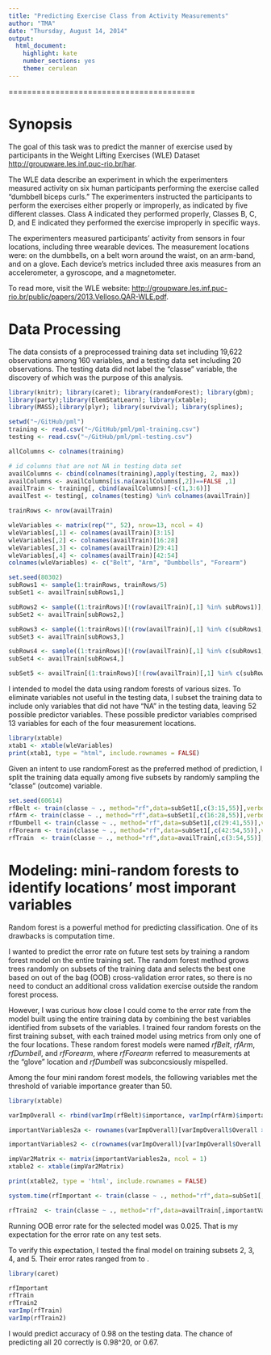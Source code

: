```yaml
---
title: "Predicting Exercise Class from Activity Measurements"
author: "TMA"
date: "Thursday, August 14, 2014"
output:
  html_document:
    highlight: kate
    number_sections: yes
    theme: cerulean
---
```

========================================

# Synopsis
The goal of this task was to predict the manner of exercise used by participants in the Weight Lifting Exercises (WLE) Dataset <http://groupware.les.inf.puc-rio.br/har>.

The WLE data describe an experiment in which the experimenters measured activity on six human participants performing the exercise called "dumbbell biceps curls." The experimenters instructed the participants to perform the exercises either properly or improperly, as indicated by five different classes. Class A indicated they performed properly, Classes B, C, D, and E indicated they performed the exercise improperly in specific ways.

The experimenters measured participants' activity from sensors in four locations, including three wearable devices. The measurement locations were: on the dumbbells, on a belt worn around the waist, on an arm-band, and on a glove. Each device's metrics included three axis measures from an accelerometer, a gyroscope, and a magnetometer.

To read more, visit the WLE website: <http://groupware.les.inf.puc-rio.br/public/papers/2013.Velloso.QAR-WLE.pdf>.

# Data Processing
The data consists of a preprocessed training data set including 19,622 observations among 160 variables, and a testing data set including 20 observations. The testing data did not label the "classe" variable, the discovery of which was the purpose of this analysis. 


```r
library(knitr); library(caret); library(randomForest); library(gbm);
library(party);library(ElemStatLearn); library(xtable);
library(MASS);library(plyr); library(survival); library(splines);

setwd("~/GitHub/pml")
training <- read.csv("~/GitHub/pml/pml-training.csv")
testing <- read.csv("~/GitHub/pml/pml-testing.csv")

allColumns <- colnames(training)

# id columns that are not NA in testing data set
availColumns <- cbind(colnames(training),apply(testing, 2, max))
availColumns <- availColumns[is.na(availColumns[,2])==FALSE ,1]
availTrain <- training[, cbind(availColumns)[-c(1,3:6)]]
availTest <- testing[, colnames(testing) %in% colnames(availTrain)]

trainRows <- nrow(availTrain)

wleVariables <- matrix(rep("", 52), nrow=13, ncol = 4)
wleVariables[,1] <- colnames(availTrain)[3:15]
wleVariables[,2] <- colnames(availTrain)[16:28]
wleVariables[,3] <- colnames(availTrain)[29:41]
wleVariables[,4] <- colnames(availTrain)[42:54]
colnames(wleVariables) <- c("Belt", "Arm", "Dumbbells", "Forearm")

set.seed(80302)
subRows1 <- sample(1:trainRows, trainRows/5)
subSet1 <- availTrain[subRows1,]

subRows2 <- sample((1:trainRows)[!(row(availTrain)[,1] %in% subRows1)], (trainRows - length(subRows1))/4)
subSet2 <- availTrain[subRows2,]

subRows3 <- sample((1:trainRows)[!(row(availTrain)[,1] %in% c(subRows1, subRows2))], (trainRows - length(subRows1) - length(subRows2))/3)
subSet3 <- availTrain[subRows3,]

subRows4 <- sample((1:trainRows)[!(row(availTrain)[,1] %in% c(subRows1, subRows2,subRows3))], (trainRows - length(subRows1) - length(subRows2) - length(subRows3))/2)
subSet4 <- availTrain[subRows4,]

subSet5 <- availTrain[(1:trainRows)[!(row(availTrain)[,1] %in% c(subRows1, subRows2,subRows3,subRows4))],]

```

I intended to model the data using random forests of various sizes. To eliminate variables not useful in the testing data, I subset the training data to include only variables that did not have "NA" in the testing data, leaving 52 possible predictor variables. These possible predictor variables comprised 13 variables for each of the four measurement locations.

```r
library(xtable)
xtab1 <- xtable(wleVariables)
print(xtab1, type = "html", include.rownames = FALSE)
```

Given an intent to use randomForest as the preferred method of prediction, I split the training data equally among five subsets by randomly sampling the "classe" (outcome) variable. 

```r
set.seed(60614)
rfBelt <- train(classe ~ ., method="rf",data=subSet1[,c(3:15,55)],verbose=FALSE)
rfArm <- train(classe ~ ., method="rf",data=subSet1[,c(16:28,55)],verbose=FALSE)
rfDumbell <- train(classe ~ ., method="rf",data=subSet1[,c(29:41,55)],verbose=FALSE)
rfForearm <- train(classe ~ ., method="rf",data=subSet1[,c(42:54,55)],verbose=FALSE)
rfTrain  <- train(classe ~ ., method="rf",data=availTrain[,c(3:54,55)],verbose=FALSE)
```

# Modeling: mini-random forests to identify locations' most imporant variables
Random forest is a powerful method for predicting classification. One of its drawbacks is computation time. 

I wanted to predict the error rate on future test sets by training a random forest model on the entire training set. The random forest method grows trees randomly on subsets of the training data and selects the best one based on out of the bag (OOB) cross-validation error rates, so there is no need to conduct an additional cross validation exercise outside the random forest process.

However, I was curious how close I could come to the error rate from the model built using the entire training data by combining the best variables identified from subsets of the variables. I trained four random forests on the first training subset, with each trained model using metrics from only one of the four locations. These random forest models were named _rfBelt_, _rfArm_, _rfDumbell_, and _rfForearm_, where _rfForearm_ referred to measurements at the "glove" location and _rfDumbell_ was subconcsiously mispelled.

Among the four mini random forest models, the following variables met the threshold of variable importance greater than 50.

```r
library(xtable)

varImpOverall <- rbind(varImp(rfBelt)$importance, varImp(rfArm)$importance, varImp(rfDumbell)$importance, varImp(rfForearm)$importance)

importantVariables2a <- rownames(varImpOverall)[varImpOverall$Overall > 50]

importantVariables2 <- c(rownames(varImpOverall)[varImpOverall$Overall > 50],"classe")

impVar2Matrix <- matrix(importantVariables2a, ncol = 1)
xtable2 <- xtable(impVar2Matrix)

print(xtable2, type = 'html', include.rownames = FALSE)

```

```r

system.time(rfImportant <- train(classe ~ ., method="rf",data=subSet1[,importantVariables2],verbose=FALSE))
```

```r
rfTrain2  <- train(classe ~ ., method="rf",data=availTrain[,importantVariables2],verbose=FALSE)

```

Running  OOB error rate for the selected model was 0.025. That is my expectation for the error rate on any test sets.

To verify this expectation, I tested the final model on training subsets 2, 3, 4, and 5. Their error rates ranged from to .

```r
library(caret)

rfImportant
rfTrain
rfTrain2
varImp(rfTrain)
varImp(rfTrain2)

```

I would predict accuracy of 0.98 on the testing data. The chance of predicting all 20 correctly is 0.98^20, or 0.67.